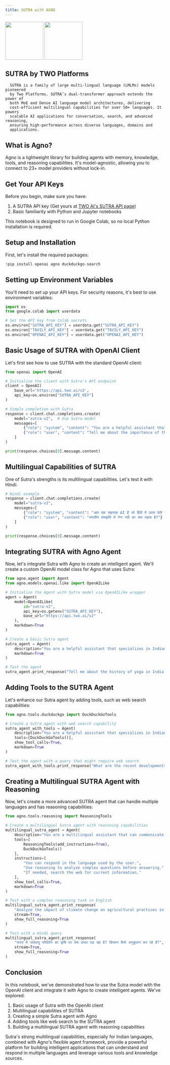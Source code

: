 ```yaml
---
title: SUTRA with AGNO
---
```


<div style={{ display: "flex", alignItems: "center", gap: "40px" }}>
  <img
    src="https://play-lh.googleusercontent.com/_O9p4Z4yucA2NLmZBu9mTJCuBwXeT9NcbtrDN6I8gKlkIPRySV0adOmbyipjSj9Gew"
    width="120"
  />
  <img
    src="https://images.crunchbase.com/image/upload/c_pad,f_auto,q_auto:eco,dpr_1/fc52752016ff487da8e4686a2b7fcb6d"
    width="120"
  />
</div>

## SUTRA by TWO Platforms

      SUTRA is a family of large multi-lingual language (LMLMs) models pioneered
      by Two Platforms. SUTRA’s dual-transformer approach extends the power of
      both MoE and Dense AI language model architectures, delivering
      cost-efficient multilingual capabilities for over 50+ languages. It powers
      scalable AI applications for conversation, search, and advanced reasoning,
      ensuring high-performance across diverse languages, domains and
      applications.

## What is Agno?

Agno is a lightweight library for building agents with memory,
knowledge, tools, and reasoning capabilities. It's model-agnostic,
allowing you to connect to 23+ model providers without lock-in.

## Get Your API Keys

Before you begin, make sure you have:

1.  A SUTRA API key (Get yours at [TWO AI's SUTRA API
    page](https://www.two.ai/sutra/api))
2.  Basic familiarity with Python and Jupyter notebooks

This notebook is designed to run in Google Colab, so no local Python
installation is required.

## Setup and Installation

First, let's install the required packages:

```python
!pip install openai agno duckduckgo-search
```

## Setting up Environment Variables

You'll need to set up your API keys. For security reasons, it's best to
use environment variables:

```python
import os
from google.colab import userdata

# Set the API key from Colab secrets
os.environ["SUTRA_API_KEY"] = userdata.get("SUTRA_API_KEY")
os.environ["TAVILY_API_KEY"] = userdata.get("TAVILY_API_KEY")
os.environ["OPENAI_API_KEY"] = userdata.get("OPENAI_API_KEY")
```

## Basic Usage of SUTRA with OpenAI Client

Let's first see how to use SUTRA with the standard OpenAI client:

```python
from openai import OpenAI

# Initialize the client with Sutra's API endpoint
client = OpenAI(
    base_url='https://api.two.ai/v2',
    api_key=os.environ["SUTRA_API_KEY"]
)

# Simple completion with Sutra
response = client.chat.completions.create(
    model="sutra-v2",  # Use Sutra model
    messages=[
        {"role": "system", "content": "You are a helpful assistant that specializes in Indian languages and culture."},
        {"role": "user", "content": "Tell me about the importance of the Ganga river in Indian culture."}
    ]
)

print(response.choices[0].message.content)
```

## Multilingual Capabilities of SUTRA

One of Sutra's strengths is its multilingual capabilities. Let's test it
with Hindi:

```python
# Hindi example
response = client.chat.completions.create(
    model="sutra-v2",
    messages=[
        {"role": "system", "content": "आप एक सहायक AI हैं जो हिंदी में उत्तर देती है।"},
        {"role": "user", "content": "भारतीय संस्कृति में गंगा नदी का क्या महत्व है?"}
    ]
)

print(response.choices[0].message.content)
```

## Integrating SUTRA with Agno Agent

Now, let's integrate Sutra with Agno to create an intelligent agent.
We'll create a custom OpenAI model class for Agno that uses Sutra:

```python
from agno.agent import Agent
from agno.models.openai.like import OpenAILike

# Initialize the Agent with Sutra model via OpenAILike wrapper
agent = Agent(
    model=OpenAILike(
        id="sutra-v2",
        api_key=os.getenv("SUTRA_API_KEY"),
        base_url="https://api.two.ai/v2"
    ),
    markdown=True
)

# Create a basic Sutra agent
sutra_agent = Agent(
    description="You are a helpful assistant that specializes in Indian languages and culture.",
    markdown=True
)

# Test the agent
sutra_agent.print_response("Tell me about the history of yoga in India.", stream=True)
```

## Adding Tools to the SUTRA Agent

Let's enhance our Sutra agent by adding tools, such as web search
capabilities:

```python
from agno.tools.duckduckgo import DuckDuckGoTools

# Create a Sutra agent with web search capability
sutra_agent_with_tools = Agent(
    description="You are a helpful assistant that specializes in Indian languages, culture, and current events.",
    tools=[DuckDuckGoTools()],
    show_tool_calls=True,
    markdown=True
)

# Test the agent with a query that might require web search
sutra_agent_with_tools.print_response("What are the recent developments in India's space program in hindi?", stream=True)
```

## Creating a Multilingual SUTRA Agent with Reasoning

Now, let's create a more advanced SUTRA agent that can handle multiple
languages and has reasoning capabilities:

```python
from agno.tools.reasoning import ReasoningTools

# Create a multilingual Sutra agent with reasoning capabilities
multilingual_sutra_agent = Agent(
    description="You are a multilingual assistant that can communicate in various Indian languages and has strong reasoning abilities.",
    tools=[
        ReasoningTools(add_instructions=True),
        DuckDuckGoTools()
    ],
    instructions=[
        "You can respond in the language used by the user.",
        "Use reasoning to analyze complex questions before answering.",
        "If needed, search the web for current information."
    ],
    show_tool_calls=True,
    markdown=True
)

# Test with a complex reasoning task in English
multilingual_sutra_agent.print_response(
    "Analyze the impact of climate change on agricultural practices in India. What adaptations are farmers making?",
    stream=True,
    show_full_reasoning=True
)
```

```python
# Test with a Hindi query
multilingual_sutra_agent.print_response(
    "भारत में जलवायु परिवर्तन का कृषि पर क्या प्रभाव पड़ रहा है? किसान कैसे अनुकूलन कर रहे हैं?",
    stream=True,
    show_full_reasoning=True
)
```

## Conclusion

In this notebook, we've demonstrated how to use the Sutra model with the
OpenAI client and integrate it with Agno to create intelligent agents.
We've explored:

1.  Basic usage of Sutra with the OpenAI client
2.  Multilingual capabilities of SUTRA
3.  Creating a simple Sutra agent with Agno
4.  Adding tools like web search to the SUTRA agent
5.  Building a multilingual SUTRA agent with reasoning capabilities

Sutra's strong multilingual capabilities, especially for Indian
languages, combined with Agno's flexible agent framework, provide a
powerful platform for building intelligent applications that can
understand and respond in multiple languages and leverage various tools
and knowledge sources.
